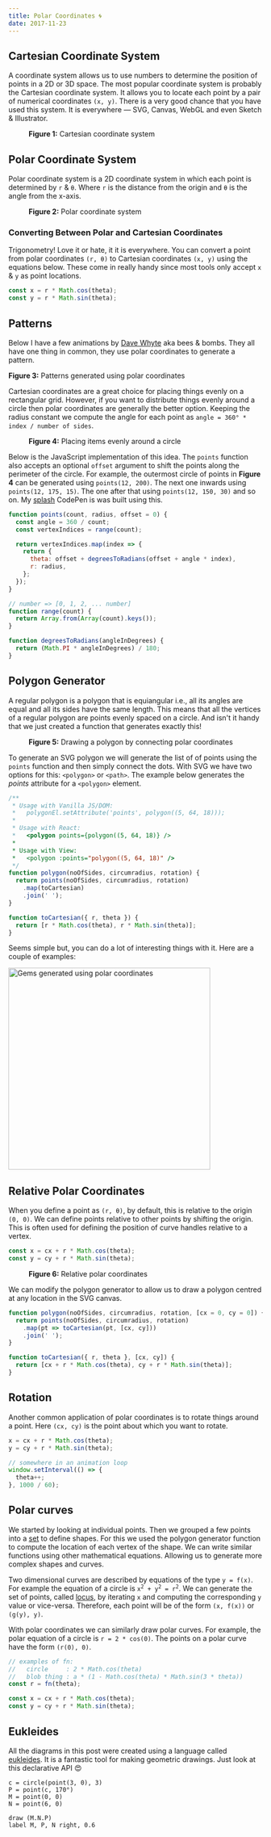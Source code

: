 ```yaml
---
title: Polar Coordinates 🌀
date: 2017-11-23
---
```



## Cartesian Coordinate System

A coordinate system allows us to use numbers to determine the position of points in a 2D or 3D space. The most popular coordinate system is probably the Cartesian coordinate system. It allows you to locate each point by a pair of numerical coordinates `(x, y)`. There is a very good chance that you have used this system. It is everywhere — SVG, Canvas, WebGL and even Sketch & Illustrator.

<figure width="60%" mx="auto">
  <PolarCoords.CartsCoords />

  <figcaption fontFamily="code">
    <b>Figure 1:</b> Cartesian coordinate system
  </figcaption>
</figure>

## Polar Coordinate System

Polar coordinate system is a 2D coordinate system in which each point is determined by `r` & `θ`. Where `r` is the distance from the origin and `θ` is the angle from the x-axis.

<figure width="70%" mx="auto">
  <PolarCoords.PolarCoords />

  <figcaption fontFamily="code">
    <b>Figure 2:</b> Polar coordinate system
  </figcaption>
</figure>

### Converting Between Polar and Cartesian Coordinates

Trigonometry! Love it or hate, it it is everywhere. You can convert a point from polar coordinates `(r, θ)` to Cartesian coordinates `(x, y)` using the equations below. These come in really handy since most tools only accept `x` & `y` as point locations.

```js
const x = r * Math.cos(theta);
const y = r * Math.sin(theta);
```

## Patterns

Below I have a few animations by [Dave Whyte](https://dribbble.com/beesandbombs) aka bees & bombs. They all have one thing in common, they use polar coordinates to generate a pattern.

<Flex as="figure" flexWrap="wrap" justifyContent="space-evenly" mx={0} my={5}>
  <PolarCoords.PatternExamples />

  <figcaption fontFamily="code" width="100%">
    <b>Figure 3:</b> Patterns generated using polar coordinates
  </figcaption>
</Flex>

Cartesian coordinates are a great choice for placing things evenly on a rectangular grid. However, if you want to distribute things evenly around a circle then polar coordinates are generally the better option. Keeping the radius constant we compute the angle for each point as `angle = 360° * index / number of sides`.

<figure>
  <PolarCoords.PolarPatterns />

  <figcaption fontFamily="code">
    <b>Figure 4:</b> Placing items evenly around a circle
  </figcaption>
</figure>

Below is the JavaScript implementation of this idea. The `points` function also accepts an optional `offset` argument to shift the points along the perimeter of the circle. For example, the outermost circle of points in **Figure 4** can be generated using `points(12, 200)`. The next one inwards using `points(12, 175, 15)`. The one after that using `points(12, 150, 30)` and so on. My [splash](https://codepen.io/winkerVSbecks/pen/oLmqQo) CodePen is was built using this.

```js
function points(count, radius, offset = 0) {
  const angle = 360 / count;
  const vertexIndices = range(count);

  return vertexIndices.map(index => {
    return {
      theta: offset + degreesToRadians(offset + angle * index),
      r: radius,
    };
  });
}

// number => [0, 1, 2, ... number]
function range(count) {
  return Array.from(Array(count).keys());
}

function degreesToRadians(angleInDegrees) {
  return (Math.PI * angleInDegrees) / 180;
}
```

## Polygon Generator

A regular polygon is a polygon that is equiangular i.e., all its angles are equal and all its sides have the same length. This means that all the vertices of a regular polygon are points evenly spaced on a circle. And isn't it handy that we just created a function that generates exactly this!

<figure>
  <PolarCoords.PolarPolygon />

  <figcaption fontFamily="code">
    <b>Figure 5:</b> Drawing a polygon by connecting polar coordinates
  </figcaption>
</figure>

To generate an SVG polygon we will generate the list of of points using the `points` function and then simply connect the dots. With SVG we have two options for this: `<polygon>` or `<path>`. The example below generates the _points_ attribute for a `<polygon>` element.

```js
/**
 * Usage with Vanilla JS/DOM:
 *   polygonEl.setAttribute('points', polygon((5, 64, 18)));
 *
 * Usage with React:
 *   <polygon points={polygon((5, 64, 18)} />
 *
 * Usage with View:
 *   <polygon :points="polygon((5, 64, 18)" />
 */
function polygon(noOfSides, circumradius, rotation) {
  return points(noOfSides, circumradius, rotation)
    .map(toCartesian)
    .join(' ');
}

function toCartesian({ r, theta }) {
  return [r * Math.cos(theta), r * Math.sin(theta)];
}
```

Seems simple but, you can do a lot of interesting things with it. Here are a couple of examples:

<img
  src="../../assets/gems.gif"
  alt="Gems generated using polar coordinates"
  width="400px"
/>

<CodePen
  hash="PmNJpJ"
  title="Hex-a-portal (Dynamic + RGB)"
  height="600"
  defaultTab="result"
/>

## Relative Polar Coordinates

When you define a point as `(r, θ)`, by default, this is relative to the origin `(0, 0)`. We can define points relative to other points by shifting the origin. This is often used for defining the position of curve handles relative to a vertex.

```js
const x = cx + r * Math.cos(theta);
const y = cy + r * Math.sin(theta);
```

<figure>
  <PolarCoords.RelativePolarCoords />

  <figcaption fontFamily="code">
    <b>Figure 6:</b> Relative polar coordinates
  </figcaption>
</figure>

We can modify the polygon generator to allow us to draw a polygon centred at any location in the SVG canvas.

```js
function polygon(noOfSides, circumradius, rotation, [cx = 0, cy = 0]) {
  return points(noOfSides, circumradius, rotation)
    .map(pt => toCartesian(pt, [cx, cy]))
    .join(' ');
}

function toCartesian({ r, theta }, [cx, cy]) {
  return [cx + r * Math.cos(theta), cy + r * Math.sin(theta)];
}
```

<CodePen
  hash="wrZQQm"
  title="SVG Polygon Generator"
  height="700"
  defaultTab="result"
/>

## Rotation

Another common application of polar coordinates is to rotate things around a point. Here `(cx, cy)` is the point about which you want to rotate.

```js
x = cx + r * Math.cos(theta);
y = cy + r * Math.sin(theta);

// somewhere in an animation loop
window.setInterval(() => {
  theta++;
}, 1000 / 60);
```

<CodePen
  hash="aOEeXB"
  title="Rocket around the moon"
  height="500"
  defaultTab="result"
/>

## Polar curves

We started by looking at individual points. Then we grouped a few points into a [set](<https://en.wikipedia.org/wiki/Set_(mathematics)>) to define shapes. For this we used the polygon generator function to compute the location of each vertex of the shape. We can write similar functions using other mathematical equations. Allowing us to generate more complex shapes and curves.

Two dimensional curves are described by equations of the type `y = f(x)`. For example the equation of a circle is <code>x<sup>2</sup> + y<sup>2</sup> = r<sup>2</sup></code>. We can generate the set of points, called [locus](<https://en.wikipedia.org/wiki/Locus_(mathematics)>), by iterating `x` and computing the corresponding `y` value or vice-versa. Therefore, each point will be of the form `(x, f(x))` or `(g(y), y)`.

With polar coordinates we can similarly draw polar curves. For example, the polar equation of a circle is `r = 2 * cos(0)`. The points on a polar curve have the form `(r(0), 0)`.

```js
// examples of fn:
//   circle     : 2 * Math.cos(theta)
//   blob thing : a * (1 - Math.cos(theta) * Math.sin(3 * theta))
const r = fn(theta);

const x = cx + r * Math.cos(theta);
const y = cy + r * Math.sin(theta);
```

<CodePen hash="pdVLPo" title="Cardioid" height="600" defaultTab="js,result" />

## Eukleides

All the diagrams in this post were created using a language called [eukleides](http://www.eukleides.org). It is a fantastic tool for making geometric drawings. Just look at this declarative API 😍

```
c = circle(point(3, 0), 3)
P = point(c, 170°)
M = point(0, 0)
N = point(6, 0)

draw (M.N.P)
label M, P, N right, 0.6
```
